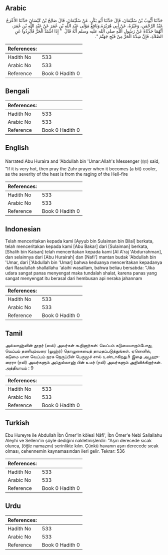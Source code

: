 ## Arabic


<div dir="rtl" lang="ar" style={{fontSize:'larger',backgroundColor:'#f8f9fa',padding:20}}>
حَدَّثَنَا أَيُّوبُ بْنُ سُلَيْمَانَ، قَالَ حَدَّثَنَا أَبُو بَكْرٍ، عَنْ سُلَيْمَانَ، قَالَ صَالِحُ بْنُ كَيْسَانَ حَدَّثَنَا الأَعْرَجُ عَبْدُ الرَّحْمَنِ، وَغَيْرُهُ، عَنْ أَبِي هُرَيْرَةَ‏.‏وَنَافِعٌ مَوْلَى عَبْدِ اللَّهِ بْنِ عُمَرَ عَنْ عَبْدِ اللَّهِ بْنِ عُمَرَ، أَنَّهُمَا حَدَّثَاهُ عَنْ رَسُولِ اللَّهِ صلى الله عليه وسلم أَنَّهُ قَالَ ‏ "‏ إِذَا اشْتَدَّ الْحَرُّ فَأَبْرِدُوا عَنِ الصَّلاَةِ، فَإِنَّ شِدَّةَ الْحَرِّ مِنْ فَيْحِ جَهَنَّمَ ‏"‏‏.‏
</div>
<div style={{backgroundColor:'#f8f9fa',padding:20, marginBottom: 10}}><table> <thead> <tr> <th>References:</th> <th></th> </tr> </thead> <tbody><tr><td>Hadith No</td><td>533</td></tr><tr><td>Arabic No</td><td>533</td></tr><tr><td>Reference</td><td>Book 0 Hadith 0</td></tr></tbody></table></div>

## Bengali


<div dir="ltr" lang="bn" style={{fontSize:'larger',backgroundColor:'#f8f9fa',padding:20}}>

</div>
<div style={{backgroundColor:'#f8f9fa',padding:20, marginBottom: 10}}><table> <thead> <tr> <th>References:</th> <th></th> </tr> </thead> <tbody><tr><td>Hadith No</td><td>533</td></tr><tr><td>Arabic No</td><td>533</td></tr><tr><td>Reference</td><td>Book 0 Hadith 0</td></tr></tbody></table></div>

## English


<div dir="ltr" lang="en" style={{fontSize:'larger',backgroundColor:'#f8f9fa',padding:20}}>
Narrated Abu Huraira and 'Abdullah bin 'Umar:Allah's Messenger (ﷺ) said, "If it is very hot, then pray the Zuhr prayer when it becomes (a bit) cooler, as the severity of the heat is from the raging of the Hell-fire
</div>
<div style={{backgroundColor:'#f8f9fa',padding:20, marginBottom: 10}}><table> <thead> <tr> <th>References:</th> <th></th> </tr> </thead> <tbody><tr><td>Hadith No</td><td>533</td></tr><tr><td>Arabic No</td><td>533</td></tr><tr><td>Reference</td><td>Book 0 Hadith 0</td></tr></tbody></table></div>

## Indonesian


<div dir="ltr" lang="id" style={{fontSize:'larger',backgroundColor:'#f8f9fa',padding:20}}>
Telah menceritakan kepada kami [Ayyub bin Sulaiman bin Bilal] berkata, telah menceritakan kepada kami [Abu Bakar] dari [Sulaiman] berkata, [Shalih bin Kaisan] telah menceritakan kepada kami [Al A'raj 'Abdurrahman], dan selainnya dari [Abu Hurairah] dan [Nafi'] mantan budak 'Abdullah bin 'Umar, dari ['Abdullah bin 'Umar] bahwa keduanya menceritakan kepadanya dari Rasulullah shallallahu 'alaihi wasallam, bahwa beliau bersabda: "Jika udara sangat panas menyengat maka tundalah shalat, karena panas yang sangat menyengat itu berasal dari hembusan api neraka jahannam
</div>
<div style={{backgroundColor:'#f8f9fa',padding:20, marginBottom: 10}}><table> <thead> <tr> <th>References:</th> <th></th> </tr> </thead> <tbody><tr><td>Hadith No</td><td>533</td></tr><tr><td>Arabic No</td><td>533</td></tr><tr><td>Reference</td><td>Book 0 Hadith 0</td></tr></tbody></table></div>

## Tamil


<div dir="ltr" lang="ta" style={{fontSize:'larger',backgroundColor:'#f8f9fa',padding:20}}>
அல்லாஹ்வின் தூதர் (ஸல்) அவர்கள் கூறினார்கள்: வெப்பம் கடுமையாகும்போது, வெப்பம் தணியும்வரை (லுஹ்ர்) தொழுகையைத் தாமதப்படுத்துங்கள். ஏனெனில், கடுமை யான வெப்பம் நரக நெருப்பின் பெருமூச் சால் உண்டாகிறது.5 இதை அபூஹுரைரா (ரலி) அவர்களும் அப்துல்லாஹ் பின் உமர் (ரலி) அவர்களும் அறிவிக்கிறார்கள். அத்தியாயம் : 9
</div>
<div style={{backgroundColor:'#f8f9fa',padding:20, marginBottom: 10}}><table> <thead> <tr> <th>References:</th> <th></th> </tr> </thead> <tbody><tr><td>Hadith No</td><td>533</td></tr><tr><td>Arabic No</td><td>533</td></tr><tr><td>Reference</td><td>Book 0 Hadith 0</td></tr></tbody></table></div>

## Turkish


<div dir="ltr" lang="tr" style={{fontSize:'larger',backgroundColor:'#f8f9fa',padding:20}}>
Ebu Hureyre ile Abdullah İbn Ömer'in kölesi Nâfi', İbn Ömer'e Nebi Sallallahu Aleyhi ve Sellem'in şöyle dediğini nakletmişlerdir: "Aşırı derecede sıcak olunca, (öğle namazını) serinlikte kılın. Çünkü havanın aşırı derecede sıcak olması, cehennemin kaynamasından ileri gelir. Tekrar: 536
</div>
<div style={{backgroundColor:'#f8f9fa',padding:20, marginBottom: 10}}><table> <thead> <tr> <th>References:</th> <th></th> </tr> </thead> <tbody><tr><td>Hadith No</td><td>533</td></tr><tr><td>Arabic No</td><td>533</td></tr><tr><td>Reference</td><td>Book 0 Hadith 0</td></tr></tbody></table></div>

## Urdu


<div dir="rtl" lang="ur" style={{fontSize:'larger',backgroundColor:'#f8f9fa',padding:20}}>

</div>
<div style={{backgroundColor:'#f8f9fa',padding:20, marginBottom: 10}}><table> <thead> <tr> <th>References:</th> <th></th> </tr> </thead> <tbody><tr><td>Hadith No</td><td>533</td></tr><tr><td>Arabic No</td><td>533</td></tr><tr><td>Reference</td><td>Book 0 Hadith 0</td></tr></tbody></table></div>